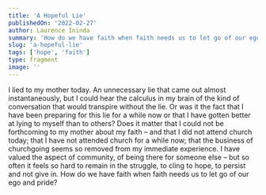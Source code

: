 ```yaml
---
title: 'A Hopeful Lie'
publishedOn: '2022-02-27'
author: Laurence Ininda
summary: 'How do we have faith when faith needs us to let go of our ego and pride?'
slug: 'a-hopeful-lie'
tags: ['hope', 'faith']
type: fragment
image: ''
---
```


I lied to my mother today. An unnecessary lie that came out almost instantaneously, but I could hear the calculus in my brain of the kind of conversation that would transpire without the lie. Or was it the fact that I have been preparing for this lie for a while now or that I have gotten better at lying to myself than to others? Does it matter that I could not be forthcoming to my mother about my faith – and that I did not attend church today; that I have not attended church for a while now; that the business of churchgoing seems so removed from my immediate experience. I have valued the aspect of community, of being there for someone else – but so often it feels so hard to remain in the struggle, to cling to hope, to persist and not give in. How do we have faith when faith needs us to let go of our ego and pride?
